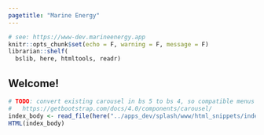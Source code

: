 ```yaml
---
pagetitle: "Marine Energy"
---
```


```r
# see: https://www-dev.marineenergy.app
knitr::opts_chunk$set(echo = F, warning = F, message = F)
librarian::shelf(
  bslib, here, htmltools, readr)
```

## Welcome!

```r
# TODO: convert existing carousel in bs 5 to bs 4, so compatible menus
#   https://getbootstrap.com/docs/4.0/components/carousel/
index_body <- read_file(here("../apps_dev/splash/www/html_snippets/index_body.html"))
HTML(index_body)
```

